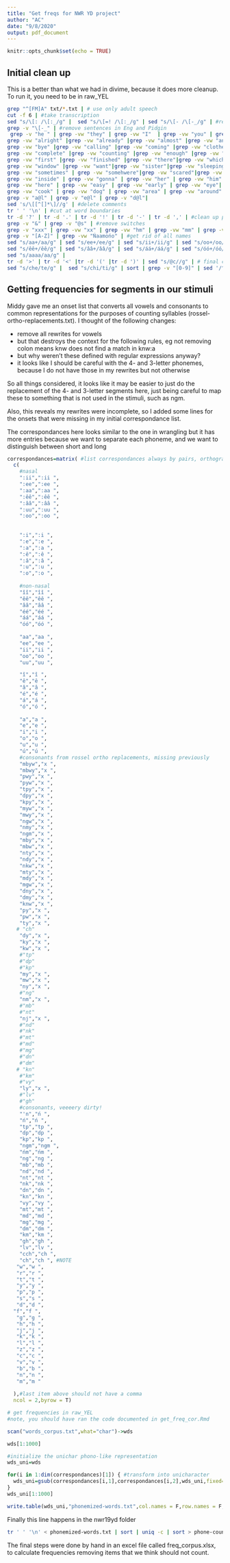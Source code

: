 ```yaml
---
title: "Get freqs for NWR YD project"
author: "AC"
date: "9/8/2020"
output: pdf_document
---
```


```r
knitr::opts_chunk$set(echo = TRUE)
```

## Initial clean up

This is a better than what we had in divime, because it does more cleanup. To run it, you need to be in raw_YEL

```bash
grep "^[FM]A" txt/*.txt | # use only adult speech
cut -f 6 | #take transcription
sed "s/\[: /\[:_/g" |  sed "s/\[=! /\[:_/g" | sed "s/\[- /\[-_/g" | #remove spaces that are not real ones
grep -v "\[-_" | #remove sentences in Eng and Pidgin
 grep -v "he " | grep -vw "they" | grep -vw "I"  | grep -vw "you" | grep -vw "your"| grep -vw "his" | grep -vw "hey" | grep -vw "going" | grep -vw "people" | grep -vw "dogs" | grep -vw "puppies" | grep -vw "boys" | grep -vw "and"| grep -vw "container" | grep -vw "brother" | grep -vw "good"| grep -vw "where"| grep -vw "umbrella"| grep -vw "hello"| grep -vw "here" | grep -vw "this"| grep -vw "married" | grep -vw "here" | grep -vw "okay"| grep -vw "nice"| grep -vw "baked"| grep -vw "singsing"| grep -vw "cooked"| grep -vw "banana"| grep -vw "hurry"| grep -vw "fire"| grep -vw "about" | #there were still some English sentences
grep -vw "alright" |grep -vw "already" |grep -vw "almost" |grep -vw "another" |
grep -vw "bye" |grep -vw "calling" |grep -vw "coming" |grep -vw "clothes" |
grep -vw "complete" |grep -vw "counting" |grep -vw "enough" |grep -vw "fight" |
grep -vw "first" |grep -vw "finished" |grep -vw "there"|grep -vw "which" |grep -vw "witchcraft" |grep -vw "small"|grep -vw "right"|grep -vw "ready"|grep -vw "out"|grep -vw "our"|grep -vw "later"|grep -vw "leave"|grep -vw "eat"|grep -vw "everything"|grep -vw "books"|
grep -vw "window" |grep -vw "want"|grep -vw "sister"|grep -vw "sleeping"|
grep -vw "sometimes" | grep -vw "somehwere"|grep -vw "scared"|grep -vw "saw" |
grep -vw "inside" | grep -vw "gonna" | grep -vw "her" | grep -vw "him"|
grep -vw "here" | grep -vw "easy" | grep -vw "early" | grep -vw "eye"|
grep -vw "cook" | grep -vw "dog" | grep -vw "area" | grep -vw "around"|
grep -v "a@l" | grep -v "e@l" | grep -v "d@l"|
sed 's/\[[^[]*\]//g' | #delete comments
tr ' ' '\n' | #cut at word boundaries
tr -d '?' | tr -d '.' | tr -d '!' | tr -d '-' | tr -d ',' | #clean up punctuation
grep -v "&" | grep -v "@s" | #remove switches
grep -v "xxx" | grep -vw "xx" | grep -vw "hm" | grep -vw "mm" | grep -vw "mmhm" | grep -vw "oh" | grep -vw "yeah" | grep -v "uhhuh" | grep -v "ho" | grep -v "mmmm" | grep -v "chuk"| grep -v "ha"| grep -v "ah" | grep -v "ehheh" | grep -v "hmmm" |#remove nonwords
grep -v "[A-Z]" | grep -vw "Ńaamońo" | #get rid of all names
sed "s/aa+/aa/g" | sed "s/ee+/ee/g" | sed "s/ii+/ii/g" | sed "s/oo+/oo/g" | sed "s/uu+/aa/g" |
sed "s/êê+/êê/g" | sed "s/ââ+/ââ/g" | sed "s/áá+/áá/g" | sed "s/óó+/óó/g" | #exaggeration of vowel length
sed "s/aaaa/aa/g" |
tr -d '>' | tr -d '<' |tr -d '(' |tr -d ')' | sed "s/@c//g" | # final cleaning and write out
sed "s/che/te/g" |  sed "s/chi/ti/g" | sort | grep -v "[0-9]" | sed '/^$/d' > words_corpus.txt


```

## Getting frequencies for segments in our stimuli 

Middy gave me an onset list that converts all vowels and consonants to common representations for the purposes of counting syllables (rossel-ortho-replacements.txt). I thought of the following changes:

- remove all rewrites for vowels
- but that destroys the context for the following rules, eg not removing colon means knw does not find a match in knw:a 
- but why weren't these defined with regular expressions anyway?
- it looks like I should be careful with the 4- and 3-letter phonemes, because I do not have those in my rewrites but not otherwise

So all things considered, it looks like it may be easier to just do the replacement of the 4- and 3-letter segments here, just being careful to map these to something that is not used in the stimuli, such as ngm.

Also, this reveals my rewrites were incomplete, so I added some lines for the onsets that were missing in my initial correspondance list.

The correspondances here looks similar to the one in wrangling but it has more entries because we want to separate each phoneme, and we want to distinguish between short and long

```r

correspondances=matrix( #list correspondances always by pairs, orthography then phonology
  c(
    #nasal
    ":ii",":ii ",
    ":ee",":ee ",
    ":aa",":aa ",
    ":êê",":êê ",
    ":ââ",":ââ ",
    ":uu",":uu ",
    ":oo",":oo ",
    
    
    ":i",":i ",
    ":e",":e ",
    ":a",":a ",
    ":ê",":ê ",
    ":â",":â ",
    ":u",":u ",
    ":o",":o ",
    
    #non-nasal
    "îî","îî ",
    "êê","êê ",
    "ââ","ââ ",
    "éé","éé ",
    "áá","áá ",
    "óó","óó ",
    
    "aa","aa ",
    "ee","ee ",
    "ii","ii ",
    "oo","oo ",
    "uu","uu ",

    "î","î ",
    "ê","ê ",
    "â","â ",
    "é","é ",
    "á","á ",
    "ó","ó ",
    
    "a","a ",
    "e","e ",
    "i","i ",
    "o","o ",
    "u","u ",
    "ú","ú ",
    #consonants from rossel ortho replacements, missing previously
    "mbyw","x ",
    "mbwy","x ",
    "pwy","x ",
    "pyw","x ",
    "tpy","x ",
    "dpy","x ",
    "kpy","x ",
    "myw","x ",
    "mwy","x ",
    "ngw","x ",
    "nmy","x ",
    "ngm","x ",
    "mby","x ",
    "mbw","x ",
    "nty","x ",
    "ndy","x ",
    "nkw","x ",
    "mty","x ",
    "mdy","x ",
    "mgw","x ",
    "dny","x ",
    "dmy","x ",
    "knw","x ",
    "py","x ",
    "pw","x ",
    "ty","x ",
   # "ch"
    "dy","x ",
    "ky","x ",
    "kw","x ",
    #"tp"
    #"dp"
    #"kp"
    "my","x ",
    "mw","x ",
    "ny","x ",
    #"ng"
    "nm","x ",
    #"mb"
    #"nt"
    "nj","x ",
    #"nd"
    #"nk"
    #"mt"
    #"md"
    #"mg"
    #"dn"
    #"dm"
   # "kn"
    #"km"
    #"vy"
    "ly","x ",
    #"lv"
    #"gh"
    #consonants, veeeery dirty!
    "'n","ń ",
    "ń","ń ",
    "tp","tp ",
    "dp","dp ",
    "kp","kp ",
    "ngm","ngm ",
    "ńm","ńm ",
    "ng","ng ",
    "mb","mb ",
    "nd","nd ",
    "nt","nt ",
    "nk","nk ",
    "dn","dn ",
    "kn","kn ",
    "vy","vy ",
    "mt","mt ",
    "md","md ",
    "mg","mg ",
    "dm","dm ",
    "km","km ",
    "gh","gh ",
    "lv","lv ",
    "cch","ch ",
    "ch","ch ", #NOTE
   "w","w ",
   "r","r ",
   "t","t ",
   "y","y ",
   "p","p ",
   "s","s ",
   "d","d ",
  "f","f ",
   "g","g ",
   "h","h ",
   "j","j ",
   "k","k ",
   "l","l ",
   "z","z ",
   "c","c ",
   "v","v ",
   "b","b ",
   "n","n ",
   "m","m "
    
  ),#last item above should not have a comma
  ncol = 2,byrow = T)


```

```r
# get frequencies in raw_YEL
#note, you should have ran the code documented in get_freq_cor.Rmd

scan("words_corpus.txt",what="char")->wds

wds[1:1000]

#initialize the unichar phono-like representation
wds_uni=wds

for(i in 1:dim(correspondances)[1]) { #transform into unicharacter
  wds_uni=gsub(correspondances[i,1],correspondances[i,2],wds_uni,fixed=T,useBytes = T)
}
wds_uni[1:1000]

write.table(wds_uni,"phonemized-words.txt",col.names = F,row.names = F,quote=F)
```

Finally this line happens in the nwr19yd folder

```bash
tr ' ' '\n' < phonemized-words.txt | sort | uniq -c | sort > phone-counts.txt
```

The final steps were done by hand in an excel file called freq_corpus.xlsx, to calculate frequencies removing items that we think should not count.
